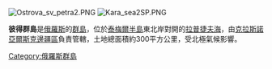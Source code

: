 [[Image:Ostrova_sv_petra2.PNG|thumb]]
[[Image:Kara_sea2SP.PNG|thumb]]

'''彼得群島'''是[[俄羅斯|俄羅斯]]的[[群島|群島]]，位於[[泰梅爾半島|泰梅爾半島]]東北岸對開的[[拉普捷夫海|拉普捷夫海]]，由[[克拉斯諾亞爾斯克邊疆區|克拉斯諾亞爾斯克邊疆區]]負責管轄，土地總面積約300平方公里，受北極氣候影響。

{{Russia-geo-stub}}
{{coord|76|35|N|113|00|E|display=title|region:RU_type:isle_source:GNS-enwiki}}
[[Category:俄羅斯群島|Category:俄羅斯群島]]